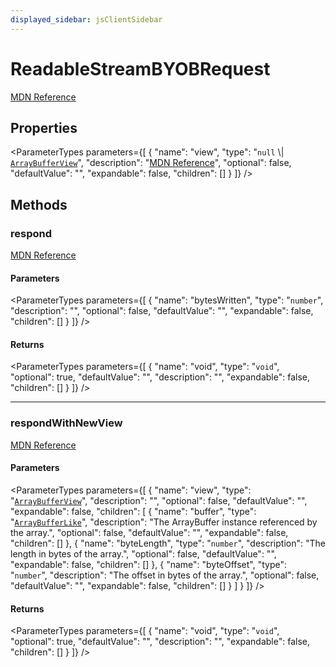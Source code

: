 ```yaml
---
displayed_sidebar: jsClientSidebar
---
```



# ReadableStreamBYOBRequest

[MDN Reference](https://developer.mozilla.org/docs/Web/API/ReadableStreamBYOBRequest)

## Properties

<ParameterTypes parameters={[
  {
    "name": "view",
    "type": "``null`` \\| [`ArrayBufferView`](internal.ArrayBufferView.mdx)",
    "description": "[MDN Reference](https://developer.mozilla.org/docs/Web/API/ReadableStreamBYOBRequest/view)",
    "optional": false,
    "defaultValue": "",
    "expandable": false,
    "children": []
  }
]} />

## Methods

### respond

[MDN Reference](https://developer.mozilla.org/docs/Web/API/ReadableStreamBYOBRequest/respond)

#### Parameters

<ParameterTypes parameters={[
  {
    "name": "bytesWritten",
    "type": "`number`",
    "description": "",
    "optional": false,
    "defaultValue": "",
    "expandable": false,
    "children": []
  }
]} />

#### Returns

<ParameterTypes parameters={[
  {
    "name": "void",
    "type": "`void`",
    "optional": true,
    "defaultValue": "",
    "description": "",
    "expandable": false,
    "children": []
  }
]} />

___

### respondWithNewView

[MDN Reference](https://developer.mozilla.org/docs/Web/API/ReadableStreamBYOBRequest/respondWithNewView)

#### Parameters

<ParameterTypes parameters={[
  {
    "name": "view",
    "type": "[`ArrayBufferView`](internal.ArrayBufferView.mdx)",
    "description": "",
    "optional": false,
    "defaultValue": "",
    "expandable": false,
    "children": [
      {
        "name": "buffer",
        "type": "[`ArrayBufferLike`](../../modules/internal.mdx#arraybufferlike)",
        "description": "The ArrayBuffer instance referenced by the array.",
        "optional": false,
        "defaultValue": "",
        "expandable": false,
        "children": []
      },
      {
        "name": "byteLength",
        "type": "`number`",
        "description": "The length in bytes of the array.",
        "optional": false,
        "defaultValue": "",
        "expandable": false,
        "children": []
      },
      {
        "name": "byteOffset",
        "type": "`number`",
        "description": "The offset in bytes of the array.",
        "optional": false,
        "defaultValue": "",
        "expandable": false,
        "children": []
      }
    ]
  }
]} />

#### Returns

<ParameterTypes parameters={[
  {
    "name": "void",
    "type": "`void`",
    "optional": true,
    "defaultValue": "",
    "description": "",
    "expandable": false,
    "children": []
  }
]} />
